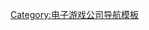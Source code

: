 {{Navbox
| name=嘎姆擂台
| title=[[嘎姆擂台]]
| state = {{{state|autocollapse}}}
| bodyclass = hlist

| group1=對戰遊戲
| list1=
* [[光暈戰記-屠魔英雄]]
* [[坦克大決戰Online]]
* [[光之繼承]]
* [[坦克戰隊]]
* [[公主未成年]]

| group2=棋盤及卡牌遊戲
| list2=
* [[暗棋無雙]]
* [[無差別五子棋]]
* [[童話99]]
* [[黑森林傑克]]
* [[海賊大老二]]
* [[魔女戰役]]

| group3=休閒遊戲
| list3=
* [[麻將小窩]]
* [[怪朋友Online]]
* [[Pizza 世界]]
* [[嘎姆寵物連連看]]

| group4=益智遊戲
| list4=
* [[水晶挖挖哇]]
* [[找碴物語]]
* [[衝出大氣層]]
* [[蛇來也!]]
* [[猜數字]]
* [[物換星移]]

}}<noinclude>
{{collapsible option}}

[[Category:电子游戏公司导航模板]]
</noinclude>